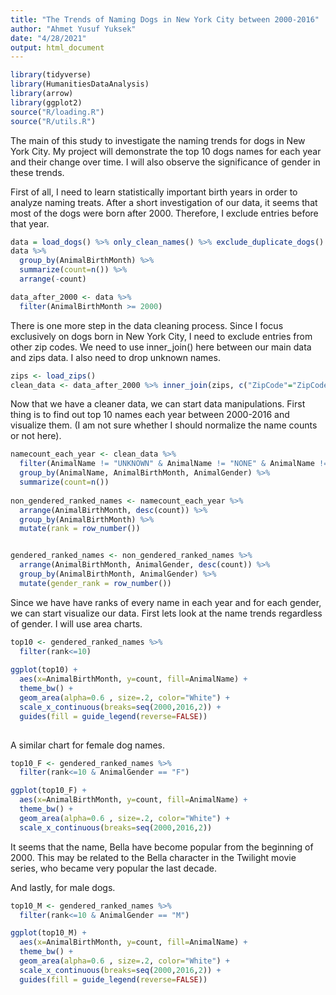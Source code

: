 ```yaml
---
title: "The Trends of Naming Dogs in New York City between 2000-2016"
author: "Ahmet Yusuf Yuksek"
date: "4/28/2021"
output: html_document
---
```



```r
library(tidyverse)
library(HumanitiesDataAnalysis)
library(arrow)
library(ggplot2)
source("R/loading.R")
source("R/utils.R")
```
The main of this study to investigate the naming trends for dogs in New York City. My project will demonstrate the top 10 dogs names for each year and their change over time. I will also observe the significance of gender in these trends.


First of all, I need to learn statistically important birth years in order to analyze naming treats. After a short investigation of our data, it seems that most of the dogs were born after 2000. Therefore, I exclude entries before that year.

```r
data = load_dogs() %>% only_clean_names() %>% exclude_duplicate_dogs()
data %>%
  group_by(AnimalBirthMonth) %>%
  summarize(count=n()) %>%
  arrange(-count)

data_after_2000 <- data %>%
  filter(AnimalBirthMonth >= 2000)
```

There is one more step in the data cleaning process. Since I focus exclusively on dogs born in New York City, I need to exclude entries from other zip codes. We need to use inner_join() here between our main data and zips data. I also need to drop unknown names.


```r
zips <- load_zips()
clean_data <- data_after_2000 %>% inner_join(zips, c("ZipCode"="ZipCode"))
```
Now that we have a cleaner data, we can start data manipulations. First thing is to find out top 10 names each year between 2000-2016 and visualize them. (I am not sure whether I should normalize the name counts or not here).

```r
namecount_each_year <- clean_data %>%
  filter(AnimalName != "UNKNOWN" & AnimalName != "NONE" & AnimalName != "NAME" & AnimalName != "NOT") %>%
  group_by(AnimalName, AnimalBirthMonth, AnimalGender) %>%
  summarize(count=n())
  
non_gendered_ranked_names <- namecount_each_year %>%
  arrange(AnimalBirthMonth, desc(count)) %>%
  group_by(AnimalBirthMonth) %>%
  mutate(rank = row_number())


gendered_ranked_names <- non_gendered_ranked_names %>%
  arrange(AnimalBirthMonth, AnimalGender, desc(count)) %>%
  group_by(AnimalBirthMonth, AnimalGender) %>%
  mutate(gender_rank = row_number())

```

Since we have have ranks of every name in each year and for each gender, we can start visualize our data. First lets look at the name trends regardless of gender. I will use area charts.

```r
top10 <- gendered_ranked_names %>%
  filter(rank<=10)
  
ggplot(top10) +
  aes(x=AnimalBirthMonth, y=count, fill=AnimalName) +
  theme_bw() +
  geom_area(alpha=0.6 , size=.2, color="White") + 
  scale_x_continuous(breaks=seq(2000,2016,2)) +
  guides(fill = guide_legend(reverse=FALSE))
  
```
A similar chart for female dog names.

```r
top10_F <- gendered_ranked_names %>%
  filter(rank<=10 & AnimalGender == "F")

ggplot(top10_F) +
  aes(x=AnimalBirthMonth, y=count, fill=AnimalName) +
  theme_bw() +
  geom_area(alpha=0.6 , size=.2, color="White") + 
  scale_x_continuous(breaks=seq(2000,2016,2)) 
```
It seems that the name, Bella have become popular from the beginning of 2000. This may be related to the Bella character in the Twilight movie series, who became very popular the last decade.

And lastly, for male dogs.

```r
top10_M <- gendered_ranked_names %>%
  filter(rank<=10 & AnimalGender == "M")

ggplot(top10_M) +
  aes(x=AnimalBirthMonth, y=count, fill=AnimalName) +
  theme_bw() +
  geom_area(alpha=0.6 , size=.2, color="White") + 
  scale_x_continuous(breaks=seq(2000,2016,2)) +
  guides(fill = guide_legend(reverse=FALSE))
```








